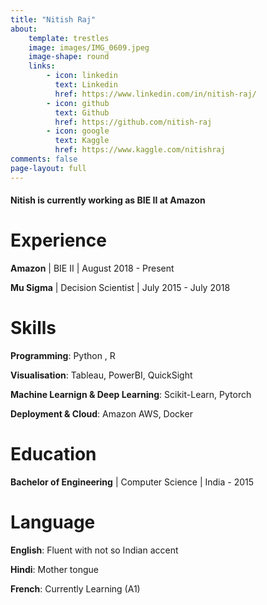 ```yaml
---
title: "Nitish Raj"
about:
    template: trestles
    image: images/IMG_0609.jpeg
    image-shape: round
    links: 
        - icon: linkedin
          text: Linkedin
          href: https://www.linkedin.com/in/nitish-raj/
        - icon: github
          text: Github
          href: https://github.com/nitish-raj
        - icon: google
          text: Kaggle
          href: https://www.kaggle.com/nitishraj
comments: false
page-layout: full
---
```


#### Nitish is currently working as BIE II at Amazon

:::{.panel-tabset}

# Experience

**Amazon** | BIE II | August 2018 - Present

**Mu Sigma** | Decision Scientist | July 2015 - July 2018

# Skills

**Programming**: Python , R

**Visualisation**: Tableau, PowerBI, QuickSight

**Machine Learnign & Deep Learning**: Scikit-Learn, Pytorch

**Deployment & Cloud**: Amazon AWS, Docker

:::

:::{.panel-tabset}

# Education

**Bachelor of Engineering** | Computer Science | India - 2015

# Language

**English**: Fluent with not so Indian accent

**Hindi**: Mother tongue

**French**: Currently Learning (A1)

:::